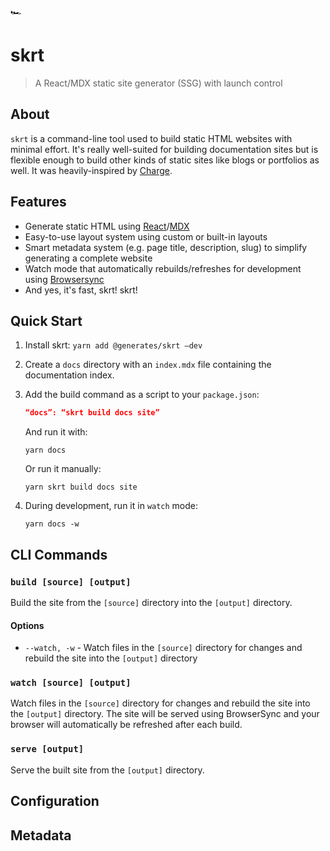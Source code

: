 <div className="text-6xl -mt-4 mb-8">🏎️</div>

# skrt
> A React/MDX static site generator (SSG) with launch control

## About

`skrt` is a command-line tool used to build static HTML websites with minimal
effort. It's really well-suited for building documentation sites but is
flexible enough to build other kinds of static sites like blogs or portfolios as
well. It was heavily-inspired by [Charge][chargeUrl].

## Features

* Generate static HTML using [React][reactUrl]/[MDX][mdxUrl]
* Easy-to-use layout system using custom or built-in layouts
* Smart metadata system (e.g. page title, description, slug) to simplify
  generating a complete website
* Watch mode that automatically rebuilds/refreshes for development using
  [Browsersync][bsUrl]
* And yes, it's fast, skrt! skrt!

[chargeUrl]: https://charge.js.org
[reactUrl]: https://reactjs.org
[mdxUrl]: https://mdxjs.com
[bsUrl]: https://browsersync.io

## Quick Start

1. Install skrt: `yarn add @generates/skrt —dev`
2. Create a `docs` directory with an `index.mdx` file containing the documentation index.
3. Add the build command as a script to your `package.json`:

    ```json
    “docs”: “skrt build docs site”
    ```

    And run it with:

    ```console
    yarn docs
    ```

    Or run it manually:

    ```console
    yarn skrt build docs site
    ```

4. During development, run it in `watch` mode:

    ```console
    yarn docs -w
    ```

## CLI Commands

### `build [source] [output]`

Build the site from the `[source]` directory into the `[output]` directory.

#### Options

- `--watch, -w` - Watch files in the `[source]` directory for changes and rebuild the site into the `[output]` directory

### `watch [source] [output]`

Watch files in the `[source]` directory for changes and rebuild the site into the `[output]` directory. The site will be served using BrowserSync and your browser will automatically be refreshed after each build.

### `serve [output]`

Serve the built site from the `[output]` directory.

## Configuration

## Metadata
